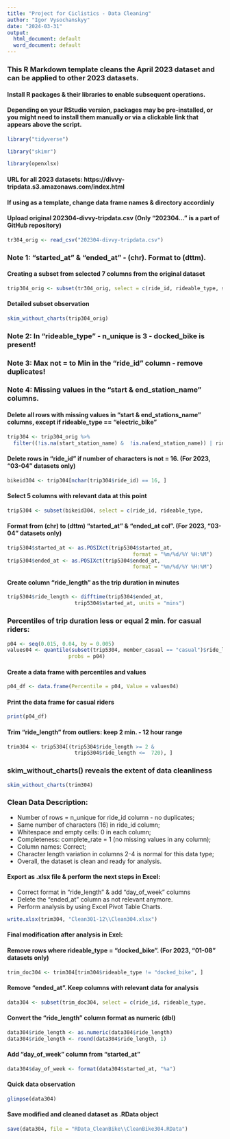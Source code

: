 ---
title: "Project for Ciclistics - Data Cleaning"
author: "Igor Vysochanskyy"
date: "2024-03-31"
output:
  html_document: default
  word_document: default
---

### This R Markdown template cleans the April 2023 dataset and can be applied to other 2023 datasets.
#### Install R packages & their libraries to enable subsequent operations.

#### Depending on your RStudio version, packages may be pre-installed, or you might need to install them manually or via a clickable link that appears above the script.
```{r, message=FALSE}
library("tidyverse")
```

```{r}
library("skimr")
```

```{r}
library(openxlsx)
```

#### URL for all 2023 datasets: https://divvy-tripdata.s3.amazonaws.com/index.html
#### If using as a template, change data frame names & directory accordinly
#### Upload original 202304-divvy-tripdata.csv (Only "202304..." is a part of GitHub repository)
```{r}
tr304_orig <- read_csv("202304-divvy-tripdata.csv")
```
### Note 1: "started_at" & "ended_at" - (chr). Format to (dttm).

#### Creating a subset from selected 7 columns from the original dataset
```{r}
trip304_orig <- subset(tr304_orig, select = c(ride_id, rideable_type, started_at, ended_at, member_casual, start_station_name, end_station_name))
```

#### Detailed subset observation
```{r}
skim_without_charts(trip304_orig)
```
### Note 2: In "rideable_type" - n_unique is 3 - docked_bike is present!
### Note 3: Max not = to Min in the "ride_id" column - remove duplicates!
### Note 4: Missing values in the "start & end_station_name" columns.

#### Delete all rows with missing values in "start &  end_stations_name" columns, except if rideable_type == "electric_bike"
```{r}
trip304 <- trip304_orig %>%
  filter((!is.na(start_station_name) &  !is.na(end_station_name)) | rideable_type == "electric_bike")
```

#### Delete rows in "ride_id" if number of characters is not = 16. (For 2023, "03-04" datasets only)
```{r}
bikeid304 <- trip304[nchar(trip304$ride_id) == 16, ]
```

#### Select 5 columns with relevant data at this point
```{r}
trip5304 <- subset(bikeid304, select = c(ride_id, rideable_type,           started_at, ended_at, member_casual))
```

#### Format from (chr) to (dttm) "started_at" & "ended_at col". (For 2023, "03-04" datasets only)
```{r}
trip5304$started_at <- as.POSIXct(trip5304$started_at,
                                         format = "%m/%d/%Y %H:%M")
trip5304$ended_at <- as.POSIXct(trip5304$ended_at,
                                         format = "%m/%d/%Y %H:%M")
```

#### Create column "ride_length" as the trip duration in minutes
```{r}
trip5304$ride_length <- difftime(trip5304$ended_at,         
                      trip5304$started_at, units = "mins")
```

### Percentiles of trip duration less or equal 2 min. for casual riders:
```{r}
p04 <- seq(0.015, 0.04, by = 0.005)
values04 <- quantile(subset(trip5304, member_casual == "casual")$ride_length, 
                    probs = p04)
```

#### Create a data frame with percentiles and values
```{r}
p04_df <- data.frame(Percentile = p04, Value = values04)
```

#### Print the data frame for casual riders
```{r}
print(p04_df)
```


#### Trim "ride_length" from outliers: keep 2 min. - 12 hour range
```{r}
trim304 <- trip5304[(trip5304$ride_length >= 2 & 
                      trip5304$ride_length <=  720), ]
```

### skim_without_charts() reveals the extent of data cleanliness
```{r}
skim_without_charts(trim304)
```
### Clean Data Description:
- Number of rows = n_unique for ride_id column - no duplicates;
- Same number of characters (16) in ride_id column;
- Whitespace and empty cells: 0 in each column;
- Completeness: complete_rate = 1 (no missing values in any column);
- Column names: Correct;
- Character length variation in columns 2-4 is normal for this data type;
- Overall, the dataset is clean and ready for analysis.

#### Export as .xlsx file & perform the next steps in Excel:
- Correct format in "ride_length" & add "day_of_week" columns
- Delete the "ended_at" column as not relevant anymore.
- Perform analysis by using Excel Pivot Table Charts.
```{r}
write.xlsx(trim304, "Clean301-12\\Clean304.xlsx")
```

#### Final modification after analysis in Exel:
#### Remove rows where rideable_type = "docked_bike". (For 2023, "01-08" datasets only)
```{r}
trim_doc304 <- trim304[trim304$rideable_type != "docked_bike", ]
```

#### Remove "ended_at". Keep columns with relevant data for analysis
```{r}
data304 <- subset(trim_doc304, select = c(ride_id, rideable_type,           started_at, member_casual, ride_length))
```

#### Convert the "ride_length" column format as numeric (dbl)
```{r}
data304$ride_length <- as.numeric(data304$ride_length)
data304$ride_length <- round(data304$ride_length, 1)
```

#### Add "day_of_week" column from "started_at"
```{r}
data304$day_of_week <- format(data304$started_at, "%a")
```

#### Quick data observation
```{r}
glimpse(data304)
```

#### Save modified and cleaned dataset as .RData object
```{r}
save(data304, file = "RData_CleanBike\\CleanBike304.RData")
```